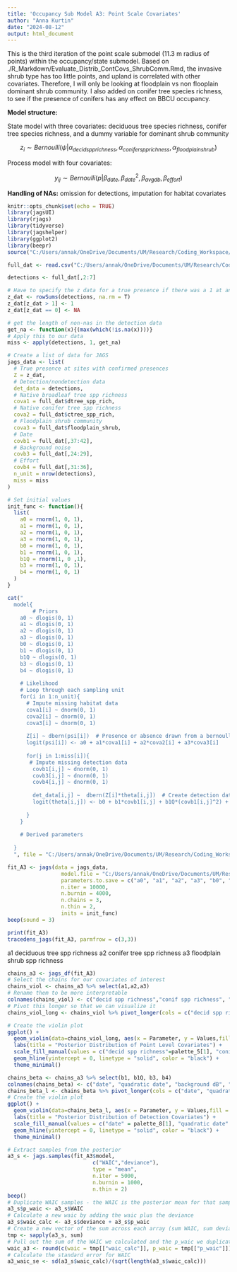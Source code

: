 ```yaml
---
title: 'Occupancy Sub Model A3: Point Scale Covariates'
author: "Anna Kurtin"
date: "2024-08-12"
output: html_document
---
```


This is the third iteration of the point scale submodel (11.3 m radius of points) within the occupancy/state submodel. Based on ./R_Markdown/Evaluate_Distrib_ContCovs_ShrubComm.Rmd, the invasive shrub type has too little points, and upland is correlated with other covariates. Therefore, I will only be looking at floodplain vs non flooplain dominant shrub community. I also added on conifer tree species richness, to see if the presence of conifers has any effect on BBCU occupancy. 

**Model structure:**

State model with three covariates: deciduous tree species richness, conifer tree species richness, and a dummy variable for dominant shrub community

$$
z_i \sim Bernoulli(\psi | \alpha_{decid spp richness}, \alpha_{conifer spp richness}, \alpha_{floodplain shrub})
$$ 

Process model with four covariates:  

$$
y_{ij} \sim Bernoulli(p| \beta_{date}, \beta_{date}^2,\beta_{avg db}, \beta_{effort})
$$

**Handling of NAs:** omission for detections, imputation for habitat covariates


```r
knitr::opts_chunk$set(echo = TRUE)
library(jagsUI)
library(rjags)
library(tidyverse)
library(jagshelper)
library(ggplot2)
library(beepr)
source("C:/Users/annak/OneDrive/Documents/UM/Research/Coding_Workspace/Cuckoo-Research/R_Scripts/5_Visualization/Create_HexCodes_CuckooColorBlind.R")
```

```r
full_dat <- read.csv("C:/Users/annak/OneDrive/Documents/UM/Research/Coding_Workspace/Cuckoo-Research/Data/Habitat_Model_Covariates/HabChap_DetOccCovsFull_SCALED_8-12.csv")

detections <- full_dat[,2:7]

# Have to specify the z data for a true presence if there was a 1 at any time 
z_dat <- rowSums(detections, na.rm = T)
z_dat[z_dat > 1] <- 1
z_dat[z_dat == 0] <- NA

# get the length of non-nas in the detection data
get_na <- function(x){(max(which(!is.na(x))))}
# Apply this to our data
miss <- apply(detections, 1, get_na)
```


```R
# Create a list of data for JAGS
jags_data <- list(
  # True presence at sites with confirmed presences
  Z = z_dat,
  # Detection/nondetection data
  det_data = detections,
  # Native broadleaf tree spp richness
  cova1 = full_dat$dtree_spp_rich,
  # Native conifer tree spp richness
  cova2 = full_dat$ctree_spp_rich,
  # Floodplain shrub community
  cova3 = full_dat$floodplain_shrub,
  # Date
  covb1 = full_dat[,37:42],
  # Background noise
  covb3 = full_dat[,24:29],
  # Effort 
  covb4 = full_dat[,31:36],
  n_unit = nrow(detections),
  miss = miss
)

# Set initial values 
init_func <- function(){
  list(
    a0 = rnorm(1, 0, 1),
    a1 = rnorm(1, 0, 1),
    a2 = rnorm(1, 0, 1),
    a3 = rnorm(1, 0, 1),
    b0 = rnorm(1, 0, 1),
    b1 = rnorm(1, 0, 1),
    b1Q = rnorm(1, 0 ,1),
    b3 = rnorm(1, 0, 1),
    b4 = rnorm(1, 0, 1)
  )
}
```


```R
cat("
  model{
        # Priors
    a0 ~ dlogis(0, 1)
    a1 ~ dlogis(0, 1)
    a2 ~ dlogis(0, 1)
    a3 ~ dlogis(0, 1)
    b0 ~ dlogis(0, 1)
    b1 ~ dlogis(0, 1)
    b1Q ~ dlogis(0, 1)
    b3 ~ dlogis(0, 1)
    b4 ~ dlogis(0, 1)
  
    # Likelihood
    # Loop through each sampling unit
    for(i in 1:n_unit){
      # Impute missing habitat data
      cova1[i] ~ dnorm(0, 1)
      cova2[i] ~ dnorm(0, 1)
      cova3[i] ~ dnorm(0, 1)
  
      Z[i] ~ dbern(psi[i])  # Presence or absence drawn from a bernoulli distribution with occupancy probability psi  
      logit(psi[i]) <- a0 + a1*cova1[i] + a2*cova2[i] + a3*cova3[i]
      
      for(j in 1:miss[i]){
       # Impute missing detection data
        covb1[i,j] ~ dnorm(0, 1)
        covb3[i,j] ~ dnorm(0, 1)
        covb4[i,j] ~ dnorm(0, 1)
  
        det_data[i,j] ~  dbern(Z[i]*theta[i,j])  # Create detection data drawn from a bernoulli distribution incorporating the true presence (Z) with probability of detection theta
        logit(theta[i,j]) <- b0 + b1*covb1[i,j] + b1Q*(covb1[i,j]^2) + b3*covb3[i,j] + b4*covb4[i,j]
        
      }
    }
    
    # Derived parameters
    
  }
  ", file = "C:/Users/annak/OneDrive/Documents/UM/Research/Coding_Workspace/Cuckoo-Research/R_Scripts/2_Analyses/Habitat_Chapter/Occupancy_Submodel/Model_Structure_Files/JAGS_HabOccModA3.txt")

```

```R
fit_A3 <- jags(data = jags_data, 
                 model.file = "C:/Users/annak/OneDrive/Documents/UM/Research/Coding_Workspace/Cuckoo-Research/R_Scripts/2_Analyses/Habitat_Chapter/Occupancy_Submodel/Model_Structure_Files/JAGS_HabOccModA3.txt",
                 parameters.to.save = c("a0", "a1", "a2", "a3", "b0", "b1", "b1Q", "b3", "b4"),
                 n.iter = 10000, 
                 n.burnin = 4000, 
                 n.chains = 3,
                 n.thin = 2,
                 inits = init_func)
beep(sound = 3)
```

```R
print(fit_A3)
tracedens_jags(fit_A3, parmfrow = c(3,3))
```

a1 deciduous tree spp richness
a2 conifer tree spp richness
a3 floodplain shrub spp richness

```R
chains_a3 <- jags_df(fit_A3)
# Select the chains for our covariates of interest
chains_viol <- chains_a3 %>% select(a1,a2,a3)
# Rename them to be more interpretable
colnames(chains_viol) <- c("decid spp richness","conif spp richness", "floodplain shrub")
# Pivot this longer so that we can visualize it
chains_viol_long <- chains_viol %>% pivot_longer(cols = c("decid spp richness","conif spp richness", "floodplain shrub"),names_to = "Parameter", values_to = "Values")

# Create the violin plot
ggplot() +
  geom_violin(data=chains_viol_long, aes(x = Parameter, y = Values,fill = Parameter),trim = FALSE) +
  labs(title = "Posterior Distribution of Point Level Covariates") +
  scale_fill_manual(values = c("decid spp richness"=palette_5[1], "conif spp richness"=palette_5[2], "floodplain shrub" = palette_5[3])) + 
  geom_hline(yintercept = 0, linetype = "solid", color = "black") +
  theme_minimal()

chains_beta <- chains_a3 %>% select(b1, b1Q, b3, b4)
colnames(chains_beta) <- c("date", "quadratic date", "background dB", "effort")
chains_beta_l <- chains_beta %>% pivot_longer(cols = c("date", "quadratic date", "background dB", "effort"),names_to = "Parameter", values_to = "Values")
# Create the violin plot
ggplot() +
  geom_violin(data=chains_beta_l, aes(x = Parameter, y = Values,fill = Parameter),trim = FALSE) +
  labs(title = "Posterior Distribution of Detection Covariates") +
  scale_fill_manual(values = c("date" = palette_8[1], "quadratic date" = palette_8[2], "background dB" = palette_8[3], "effort" = palette_8[4])) + 
  geom_hline(yintercept = 0, linetype = "solid", color = "black") +
  theme_minimal()
```





```R
# Extract samples from the posterior
a3_s <- jags.samples(fit_A3$model,
                           c("WAIC","deviance"),
                           type = "mean",
                           n.iter = 5000,
                           n.burnin = 1000,
                           n.thin = 2)
beep()
# Duplicate WAIC samples - the WAIC is the posterior mean for that sample?
a3_s$p_waic <- a3_s$WAIC
# Calculate a new waic by adding the waic plus the deviance
a3_s$waic_calc <- a3_s$deviance + a3_s$p_waic
# Create a new vector of the sum across each array (sum WAIC, sum deviance, sum p_waic, and sum waic_calc)
tmp <- sapply(a3_s, sum)
# Pull out the sum of the WAIC we calculated and the p_waic we duplicated
waic_a3 <- round(c(waic = tmp[["waic_calc"]], p_waic = tmp[["p_waic"]]),1)
# Calculate the standard error for WAIC
a3_waic_se <- sd(a3_s$waic_calc)/(sqrt(length(a3_s$waic_calc)))
```


